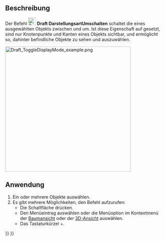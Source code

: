 <languages/>

{{Docnav/de
|[[Draft_AddConstruction/de|ZurHilfsgeometrieHinzufügen]]
|[[Draft_WorkingPlaneProxy/de|ArbeitsebenenProxy]]
|[[Draft_Workbench/de|Draft]]
|IconL=Draft_AddConstruction.svg
|IconR=Draft_WorkingPlaneProxy.svg
|IconC=Workbench_Draft.svg
}}

{{GuiCommand/de
|Name=Draft ToggleDisplayMode
|Name/de=Draft DarstellungsartUmschalten
|MenuLocation=Hilfsprogramme → Normal-/Wireframe-Anzeige umschalten
|Workbenches=[[Draft_Workbench/de|Draft]]
|Shortcut={{KEY|Shift}}+{{KEY|Space}}
|SeeAlso=[[Std_ToggleVisibility/de|Std SichtbarkeitUmschalten]]
}}

<span id="Description"></span>
==Beschreibung== 

Der Befehl [[Image:Draft_ToggleDisplayMode.svg|24px]] '''Draft DarstellungsartUmschalten''' schaltet die {{PropertyView/de|Display Mode}} eines ausgewählten Objekts zwischen {{Value|Flat Lines}} und {{Value|Wireframe}} um. Ist diese Eigenschaft auf {{Value|Wireframe}} gesetzt, sind nur Knotenpunkte und Kanten eines Objekts sichtbar, und ermöglicht so, dahinter befindliche Objekte zu sehen und auszuwählen.

[[Image:Draft_ToggleDisplayMode_example.png|400px]]
{{Caption|Links verdeckt der größere Würfel den Würfel dahinter. Rechts ist die Darstellungsart des größeren Würfels auf Wireframe gesetzt und ermöglicht so die vordere Fläche des kleineren Würfels auszuwählen.}}

<span id="Usage"></span>
==Anwendung== 

# Ein oder mehrere Objekte auswählen.
# Es gibt mehrere Möglichkeiten, den Befehl aufzurufen:
#* Die Schaltfläche {{Button|[[Image:Draft_ToggleDisplayMode.svg|16px]] [[Draft_ToggleDisplayMode/de|Normal-/Wireframe-Anzeige umschalten]]}} drücken.
#* Den Menüeintrag {{MenuCommand|Dienstprogramme → [[Image:Draft_ToggleDisplayMode.svg|16px]] Normal-/Wireframe-Anzeige umschalten}} auswählen oder die Menüoption im Kontextmenü der [[Tree_View/de|Baumansicht]] oder der [[3D_View/de|3D-Ansicht]] auswählen.
#* Das Tastaturkürzel {{KEY|Shift}}+{{KEY|Space}}.


{{Docnav/de
|[[Draft_AddConstruction/de|ZurHilfsgeometrieHinzufügen]]
|[[Draft_WorkingPlaneProxy/de|ArbeitsebenenProxy]]
|[[Draft_Workbench/de|Draft]]
|IconL=Draft_AddConstruction.svg
|IconR=Draft_WorkingPlaneProxy.svg
|IconC=Workbench_Draft.svg
}}

{{Draft Tools navi{{#translation:}}}}
{{Userdocnavi{{#translation:}}}}